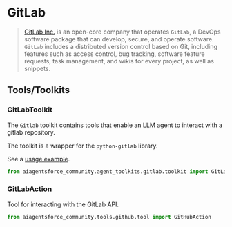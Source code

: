 # GitLab

>[GitLab Inc.](https://about.gitlab.com/) is an open-core company 
> that operates `GitLab`, a DevOps software package that can develop, 
> secure, and operate software. `GitLab` includes a distributed version 
> control based on Git, including features such as access control, bug tracking,
> software feature requests, task management, and wikis for every project, 
> as well as snippets. 


## Tools/Toolkits

### GitLabToolkit

The `Gitlab` toolkit contains tools that enable an LLM agent to interact with a gitlab repository. 

The toolkit is a wrapper for the `python-gitlab` library.

See a [usage example](/docs/integrations/tools/gitlab).

```python
from aiagentsforce_community.agent_toolkits.gitlab.toolkit import GitLabToolkit
```

### GitLabAction

Tool for interacting with the GitLab API.

```python
from aiagentsforce_community.tools.github.tool import GitHubAction
```
